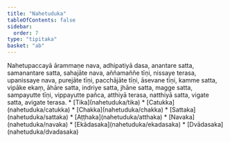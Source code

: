 ```yaml
---
title: "Nahetuduka"
tableOfContents: false
sidebar:
  order: 7
type: "tipitaka"
basket: "ab"
---
```



<DynamicBreadcrumb />

<Division number="495">

<Paragraph number="1695">
Nahetupaccayā ārammaṇe nava, adhipatiyā dasa, anantare satta, samanantare satta, sahajāte nava, aññamaññe tīṇi, nissaye terasa, upanissaye nava, purejāte tīṇi, pacchājāte tīṇi, āsevane tīṇi, kamme satta, vipāke ekaṃ, āhāre satta, indriye satta, jhāne satta, magge satta, sampayutte tīṇi, vippayutte pañca, atthiyā terasa, natthiyā satta, vigate satta, avigate terasa.

</Paragraph>
</Division>

<TableOfContents>
* [Tika](nahetuduka/tika)
* [Catukka](nahetuduka/catukka)
* [Chakka](nahetuduka/chakka)
* [Sattaka](nahetuduka/sattaka)
* [Aṭṭhaka](nahetuduka/atthaka)
* [Navaka](nahetuduka/navaka)
* [Ekādasaka](nahetuduka/ekadasaka)
* [Dvādasaka](nahetuduka/dvadasaka)
</TableOfContents>